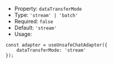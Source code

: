 * Property: `dataTransferMode`
* Type: `'stream' | 'batch'`
* Required: `false`
* Default: `'stream'`
* Usage:

```tsx
const adapter = useUnsafeChatAdapter({
    dataTransferMode: 'stream'
});
```
